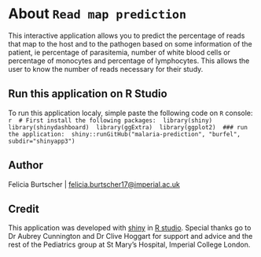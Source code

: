 # About `Read map prediction`

This interactive application allows you to predict the percentage of reads that map to the host and to the pathogen based on some information of the patient, ie percentage of parasitemia, number of white blood cells or percentage of monocytes and percentage of lymphocytes.
This allows the user to know the number of reads necessary for their study.
 
## Run this application on R Studio
 
To run this application localy, simple paste the following code on `R` console: 
   ```r
 # First install the following packages:
 library(shiny)
 library(shinydashboard)
 library(ggExtra)
 library(ggplot2)
 ### run the application:
 shiny::runGitHub("malaria-prediction", "burfel", subdir="shinyapp3")
 ```
 
## Author
Felicia Burtscher | [felicia.burtscher17@imperial.ac.uk](mailto:felicia.burtscher17@imperial.ac.uk)
 
## Credit
This application was developed with [shiny](http://shiny.rstudio.com/) in [R studio](https://www.rstudio.com/). Special thanks go to Dr Aubrey Cunnington and Dr Clive Hoggart for support and advice and the rest of the Pediatrics group at St Mary's Hospital, Imperial College London.
 